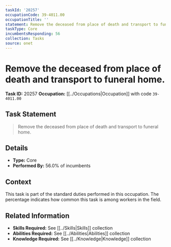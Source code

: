 ```yaml
---
taskId: '20257'
occupationCode: 39-4011.00
occupationTitle: ''
statement: Remove the deceased from place of death and transport to funeral home.
taskType: Core
incumbentsResponding: 56
collection: Tasks
source: onet
---
```

# Remove the deceased from place of death and transport to funeral home.

**Task ID:** 20257
**Occupation:** [[../Occupations|Occupation]] with code `39-4011.00`

## Task Statement

> Remove the deceased from place of death and transport to funeral home.

## Details

- **Type:** Core
- **Performed By:** 56.0% of incumbents

## Context

This task is part of the standard duties performed in this occupation. The percentage indicates how common this task is among workers in the field.

## Related Information

- **Skills Required:** See [[../Skills|Skills]] collection
- **Abilities Required:** See [[../Abilities|Abilities]] collection
- **Knowledge Required:** See [[../Knowledge|Knowledge]] collection
